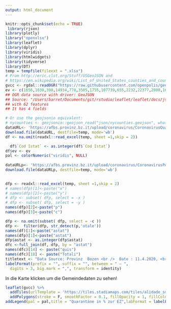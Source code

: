 ```yaml
---
output: html_document
---
```


```r
knitr::opts_chunk$set(echo = TRUE)
 library(rjson)
library(plotly)
library("openxlsx")
library(leaflet)
library(dplyr)
library(viridis)
library(htmlwidgets)
library(tidyverse)
library(DT)
temp = tempfile(fileext = ".xlsx")
# From http://eric.clst.org/Stuff/USGeoJSON and
# https://en.wikipedia.org/wiki/List_of_United_States_counties_and_county_equivalents
gvcc <- rgdal::readOGR("https://raw.githubusercontent.com/openpolis/geojson-italy/master/geojson/limits_P_21_municipalities.geojson")
ev <- c(1656,1030,398,14934,778,3505,1755,107739,655,2232,22377,2808,16716,395,8104,2656,5496,2298,6855,1527,2887,5215,3430,2239,665,1378,2389,3351,5384,2823,3579,1000,2629,3311,1726,900,5214,5005,2715,18073,12511,4045,342,1574,1274,5272,3081,2791,841,1692,40862,2914,1701,2086,2017,5869,3230,1973,3937,3825,4869,3783,1565,724,195,1872,3624,546,265,4497,2917,7955,1362,3151,1240,3827,3367,3066,3558,3885,1767,3255,1544,1974,7145,2912,1432,2629,1228,1880,6215,1838,1141,1766,4473,3431,1965,1007,2450,1040,969,2896,1057,3205,3093,6022,2320,3339,4694,959,1597,1875,6979,2998,1389,762)
## OGR data source with driver: GeoJSON 
## Source: "/Users/barret/Documents/git/rstudio/leaflet/leaflet/docs/json/nycounties.geojson", layer: "nycounties"
## with 62 features
## It has 4 fields

# Or use the geojsonio equivalent:
# nycounties <- geojsonio::geojson_read("json/nycounties.geojson", what = "sp")
dataURL<- 'https://afbs.provinz.bz.it/upload/coronavirus/CoronavirusQuarantaene.xlsx'
download.file(dataURL, destfile=temp, mode='wb')
df <- na.omit(readxl::read_excel(temp, sheet =1,skip = 2))

  df$`Cod Istat` <- as.integer(df$`Cod Istat`)
df$ev <- ev
pal <- colorNumeric("viridis", NULL)
       
dataURLp<- 'https://afbs.provinz.bz.it/upload/coronavirus/CoronavirusPositivi.xlsx'
download.file(dataURLp, destfile=temp, mode='wb')

     
dfp <- readxl::read_excel(temp, sheet =1,skip = 2)
# names(dfp)[1]<-paste("x")
# names(dfp)[2]<-paste("y")
# dfp <- subset( dfp, select = -x )
# dfp <- subset( dfp, select = -y )
names(dfp)[2]<-paste("p")
names(dfp)[3]<-paste("c")

dfp <- na.omit(subset( dfp, select = -c ))
dfp <-  filter(dfp, str_detect(p,'otale'))
names(df)[1]<-paste("astat")
names(dfp)[1]<-paste("astat")
dfp$astat <- as.integer(dfp$astat) 
dfc <-full_join(df, dfp, by = "astat")
names(dfc)[14] <- paste("quis")
names(dfc)[18] <- paste("Totali")
titletext <- "Data Source: Provinz  Bozen <br />  Date : 11.4.2020, <br /> Created with: R by J. Mayr"
labelFormat(prefix = "", suffix = "", between = " – ",
  digits = 3, big.mark = ",", transform = identity)
```
In die Karte klicken um die Gemeindedaten zu sehen!
```r
leaflet(gvcc) %>% 
  addTiles(urlTemplate = 'https://tiles.stadiamaps.com/tiles/alidade_smooth/{z}/{x}/{y}{r}.png') %>%
  addPolygons(stroke = F, smoothFactor = 0.1, fillOpacity = 1, fillColor = ~pal(dfc$quis/ev*100),labelOptions = labelOptions(textsize = "15px",opacity = 0.7), label = lapply(paste0("<b>",dfc$Wohngemeinde,"</b> <br />  in Quarantäne in %: ", formatC(dfc$quis/ev*100, big.mark = ","),"<br />  in Quarantäne: ", formatC(dfc$quis, big.mark = ","),"<br /> Änderung: ",  formatC(dfc$`variazione rispetto al giorno precedente...11` , big.mark = ","),"<br /> Positiv: ",  formatC(dfc$Totali , big.mark = ","),"<br /> Änderung: ",  formatC(dfc$`aumento di casi dal giorno prima` , big.mark = ",")), htmltools::HTML)) %>%
addLegend(pal = pal,title = "Quarantäne in % zur EZ",labFormat = labelFormat(),na.label = "NA",position = "bottomright", values = ~dfc$quis/ev*100, opacity = 1.0)%>% addControl(titletext, position = "topright", className="map-title")

```